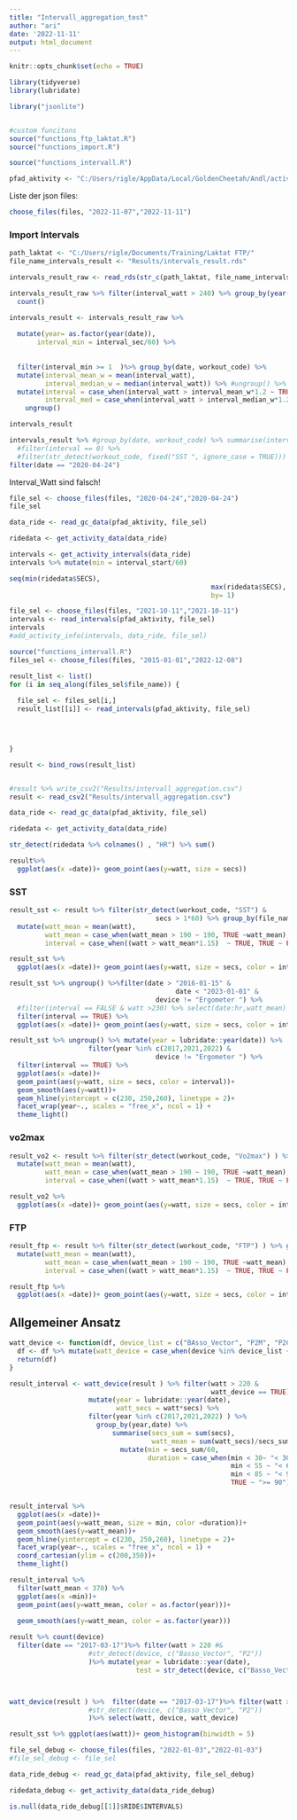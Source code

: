 ```yaml
---
title: "Intervall_aggregation_test"
author: "ari"
date: '2022-11-11'
output: html_document
---
```


```r
knitr::opts_chunk$set(echo = TRUE)
```

```r
library(tidyverse)
library(lubridate)

library("jsonlite")


#custom funcitons
source("functions_ftp_laktat.R")
source("functions_import.R")

source("functions_intervall.R")

```


```r

pfad_aktivity <- "C:/Users/rigle/AppData/Local/GoldenCheetah/Andl/activities/" 

```

Liste der json files:


```r
choose_files(files, "2022-11-07","2022-11-11")
```



###  Import Intervals
```r
path_laktat <- "C:/Users/rigle/Documents/Training/Laktat FTP/"
file_name_intervals_result <- "Results/intervals_result.rds"

intervals_result_raw <- read_rds(str_c(path_laktat, file_name_intervals_result))
```

```r
intervals_result_raw %>% filter(interval_watt > 240) %>% group_by(year(date)) %>%
  count()
```




```r
intervals_result <- intervals_result_raw %>%
  
  mutate(year= as.factor(year(date)),
       interval_min = interval_sec/60) %>%
  
  
  filter(interval_min >= 1  )%>% group_by(date, workout_code) %>% 
  mutate(interval_mean_w = mean(interval_watt),
         interval_median_w = median(interval_watt)) %>% #ungroup() %>%
  mutate(interval = case_when(interval_watt > interval_mean_w*1.2 ~ TRUE, TRUE ~ FALSE),
         interval_med = case_when(interval_watt > interval_median_w*1.2 ~ TRUE, TRUE ~ FALSE)) %>%
    ungroup()

intervals_result
```

```r
intervals_result %>% #group_by(date, workout_code) %>% summarise(interval = sum(interval)) %>%
  #filter(interval == 0) %>% 
  #filter(str_detect(workout_code, fixed("SST ", ignore_case = TRUE))) 
filter(date == "2020-04-24")
```

Interval_Watt sind falsch!



```r
file_sel <- choose_files(files, "2020-04-24","2020-04-24") 
file_sel
```

```r


data_ride <- read_gc_data(pfad_aktivity, file_sel)

ridedata <- get_activity_data(data_ride)

intervals <- get_activity_intervals(data_ride)
intervals %>% mutate(min = interval_start/60)

seq(min(ridedata$SECS),
                                                   max(ridedata$SECS), 
                                                   by= 1)
```







```r

file_sel <- choose_files(files, "2021-10-11","2021-10-11") 
intervals <- read_intervals(pfad_aktivity, file_sel)
intervals
#add_activity_info(intervals, data_ride, file_sel)
```



```r
source("functions_intervall.R")
files_sel <- choose_files(files, "2015-01-01","2022-12-08") 

result_list <- list()
for (i in seq_along(files_sel$file_name)) {
  
  file_sel <- files_sel[i,]
  result_list[[i]] <- read_intervals(pfad_aktivity, file_sel)
  



}

result <- bind_rows(result_list)


#result %>% write_csv2("Results/intervall_aggregation.csv")
result <- read_csv2("Results/intervall_aggregation.csv")
```


```r
data_ride <- read_gc_data(pfad_aktivity, file_sel)

ridedata <- get_activity_data(data_ride)

str_detect(ridedata %>% colnames() , "HR") %>% sum()
```

```r
result%>% 
  ggplot(aes(x =date))+ geom_point(aes(y=watt, size = secs))
```

### SST
```r
result_sst <- result %>% filter(str_detect(workout_code, "SST") &
                                     secs > 1*60) %>% group_by(file_name) %>%
  mutate(watt_mean = mean(watt),
         watt_mean = case_when(watt_mean > 190 ~ 190, TRUE ~watt_mean),
         interval = case_when((watt > watt_mean*1.15)  ~ TRUE, TRUE ~ FALSE)) 

result_sst %>%
  ggplot(aes(x =date))+ geom_point(aes(y=watt, size = secs, color = interval))

```

```r
result_sst %>% ungroup() %>%filter(date > "2016-01-15" &
                                          date < "2023-01-01" &
                                     device != "Ergometer ") %>% 
  #filter(interval == FALSE & watt >230) %>% select(date:hr,watt_mean)
  filter(interval == TRUE) %>%
  ggplot(aes(x =date))+ geom_point(aes(y=watt, size = secs, color = interval))
```

```r
result_sst %>% ungroup() %>% mutate(year = lubridate::year(date)) %>%
                    filter(year %in% c(2017,2021,2022) &
                                     device != "Ergometer ") %>% 
  filter(interval == TRUE) %>%
  ggplot(aes(x =date))+ 
  geom_point(aes(y=watt, size = secs, color = interval))+
  geom_smooth(aes(y=watt))+
  geom_hline(yintercept = c(230, 250,260), linetype = 2)+
  facet_wrap(year~., scales = "free_x", ncol = 1) +
  theme_light()
```

### vo2max
```r
result_vo2 <- result %>% filter(str_detect(workout_code, "Vo2max") ) %>% group_by(file_name) %>%
  mutate(watt_mean = mean(watt),
         watt_mean = case_when(watt_mean > 190 ~ 190, TRUE ~watt_mean),
         interval = case_when((watt > watt_mean*1.15)  ~ TRUE, TRUE ~ FALSE)) 

result_vo2 %>%
  ggplot(aes(x =date))+ geom_point(aes(y=watt, size = secs, color = interval))

```

### FTP
```r
result_ftp <- result %>% filter(str_detect(workout_code, "FTP") ) %>% group_by(file_name) %>%
  mutate(watt_mean = mean(watt),
         watt_mean = case_when(watt_mean > 190 ~ 190, TRUE ~watt_mean),
         interval = case_when((watt > watt_mean*1.15)  ~ TRUE, TRUE ~ FALSE)) 

result_ftp %>%
  ggplot(aes(x =date))+ geom_point(aes(y=watt, size = secs, color = interval))

```

## Allgemeiner Ansatz
```r
watt_device <- function(df, device_list = c("BAsso_Vector", "P2M", "P2Cros", "P2MIndoor")){
  df <- df %>% mutate(watt_device = case_when(device %in% device_list ~ TRUE, TRUE ~FALSE))
  return(df)
}
```


```r
result_interval <- watt_device(result ) %>% filter(watt > 220 &
                                                   watt_device == TRUE)%>% 
                    mutate(year = lubridate::year(date),
                           watt_secs = watt*secs) %>%
                    filter(year %in% c(2017,2021,2022) ) %>% 
                      group_by(year,date) %>% 
                          summarise(secs_sum = sum(secs),
                                    watt_mean = sum(watt_secs)/secs_sum) %>%
                            mutate(min = secs_sum/60,
                                   duration = case_when(min < 30~ "< 30",
                                                        min < 55 ~ "< 60",
                                                        min < 85 ~ "< 90",
                                                        TRUE ~ ">= 90")) 


result_interval %>%
  ggplot(aes(x =date))+ 
  geom_point(aes(y=watt_mean, size = min, color =duration))+
  geom_smooth(aes(y=watt_mean))+
  geom_hline(yintercept = c(230, 250,260), linetype = 2)+
  facet_wrap(year~., scales = "free_x", ncol = 1) +
  coord_cartesian(ylim = c(200,350))+
  theme_light()
```

```r
result_interval %>% 
  filter(watt_mean < 370) %>% 
  ggplot(aes(x =min))+
  geom_point(aes(y=watt_mean, color = as.factor(year)))+
  
  geom_smooth(aes(y=watt_mean, color = as.factor(year)))
```

```r


result %>% count(device)
  filter(date == "2017-03-17")%>% filter(watt > 220 #&
                    #str_detect(device, c("Basso_Vector", "P2"))
                    )%>% mutate(year = lubridate::year(date),
                                test = str_detect(device, c("Basso_Vector","P2"))) %>% select(watt, device,test)



watt_device(result ) %>%  filter(date == "2017-03-17")%>% filter(watt > 220 #&
                    #str_detect(device, c("Basso_Vector", "P2"))
                    )%>% select(watt, device, watt_device)
```


```r
result_sst %>% ggplot(aes(watt))+ geom_histogram(binwidth = 5)
```


```r
file_sel_debug <- choose_files(files, "2022-01-03","2022-01-03") 
#file_sel_debug <- file_sel

data_ride_debug <- read_gc_data(pfad_aktivity, file_sel_debug)

ridedata_debug <- get_activity_data(data_ride_debug)

is.null(data_ride_debug[[1]]$RIDE$INTERVALS)
```






